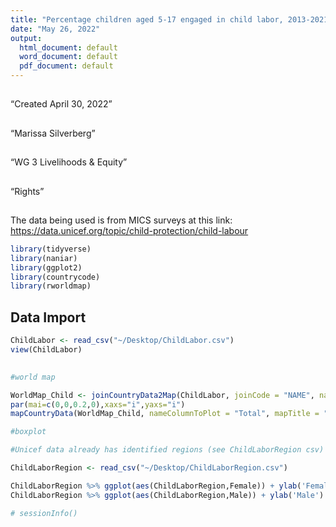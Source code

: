 ```yaml
---
title: "Percentage children aged 5-17 engaged in child labor, 2013-2021"
date: "May 26, 2022"
output:
  html_document: default
  word_document: default
  pdf_document: default
---
```


## 

"Created April 30, 2022"

## 

"Marissa Silverberg"

## 

"WG 3 Livelihoods & Equity"

## 

"Rights"

## 

The data being used is from MICS surveys at this link: <https://data.unicef.org/topic/child-protection/child-labour>

```r
library(tidyverse)
library(naniar)
library(ggplot2)
library(countrycode)
library(rworldmap)
```

## Data Import

```r
ChildLabor <- read_csv("~/Desktop/ChildLabor.csv")
view(ChildLabor)
 
```


```r

#world map

WorldMap_Child <- joinCountryData2Map(ChildLabor, joinCode = "NAME", nameJoinColumn = "Country")
par(mai=c(0,0,0.2,0),xaxs="i",yaxs="i")
mapCountryData(WorldMap_Child, nameColumnToPlot = "Total", mapTitle = "% Children 5-17 Engaged in Child Labor, 2013-2021", colourPalette = c("#e0f3db","#ccebc5","#a8ddb5","#7bccc4","#4eb3d3","#2b8cbe","#0868ac","#084081"), oceanCol = "gray", missingCountryCol = 'white') 

#boxplot

#Unicef data already has identified regions (see ChildLaborRegion csv)

ChildLaborRegion <- read_csv("~/Desktop/ChildLaborRegion.csv")

ChildLaborRegion %>% ggplot(aes(ChildLaborRegion,Female)) + ylab('Female') + geom_boxplot() + geom_point()
ChildLaborRegion %>% ggplot(aes(ChildLaborRegion,Male)) + ylab('Male') + geom_boxplot() + geom_point()


```

```r
# sessionInfo() 
```
